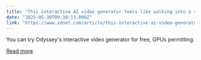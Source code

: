 ```yaml
---
title: "This interactive AI video generator feels like walking into a video game - how to try it"
date: "2025-05-30T09:38:13.000Z"
link: "https://www.zdnet.com/article/this-interactive-ai-video-generator-feels-like-walking-into-a-video-game-how-to-try-it/"
---
```


You can try Odyssey's interactive video generator for free, GPUs permitting.

[Read more](https://www.zdnet.com/article/this-interactive-ai-video-generator-feels-like-walking-into-a-video-game-how-to-try-it/)
